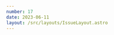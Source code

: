 ```yaml
---
number: 17
date: 2023-06-11
layout: /src/layouts/IssueLayout.astro
---
```



<Title title={`Issue ${frontmatter.number}`} date={frontmatter.date} />

<NewsletterSponsorSlot title="Put your mobile releases on autopilot." url="https://get.runway.team/get-started?utm_campaign%3DiOS%20CI%20Newsletter%26utm_medium%3Dweb%26utm_source%3DiOS%20CI%20Newsletter%20Issue%2017%26utm_content%3Djune_11_23" description="No more cat-herding, spreadsheets, or steady drip of manual busywork. Runway helps your team level up your release coordination and automation, from kickoff to release to rollout." image="/assets/sponsors/runway-alt.png" />

Hey everyone! 👋 Welcome to the **WWDC special** issue of the iOS CI Newsletter. I hope you've all enjoyed Apple's Developer Conference and are looking forward to trying out all the **new features and APIs**.

In this special edition of the newsletter, I will be sharing my favourite WWDC sessions on CI/CD and developer tooling along with some great content from the community.

The main CI/CD highlight of this year's edition of Apple's Developer Conference for me is the fact that **Xcode Cloud** now allows you to automatically set **TestFlight test notes for beta builds**. This is a feature I have long been waiting for, and I got so excited when it was announced that I had to try it out and **write an article on the topic**!

I am also very excited to dive into **Swift macros**, **visionOS**, the exciting **mergeable libraries** and all of the **UIKit** and **SwiftUI** improvements!

❓What's your WWDC highlight? Reach out to me on Twitter or reply to this email with what you're most excited about.

## [☁️ Xcode Cloud: Setting TestFlight test notes](https://www.polpiella.dev/setting-testflight-test-notes-for-xcode-cloud-builds?utm_campaign%3DiOS%20CI%20Newsletter%26utm_medium%3Dweb%26utm_source%3DiOS%20CI%20Newsletter%20Issue%2017%26utm_content%3Djune_11_23)

As I said in the introduction, the ability to set **test notes directly on Xcode Cloud builds** is a feature I have long been waiting for.

I was so excited when Jason Wu and [Chris D'Angelo](https://twitter.com/myChrisDangelo?utm_campaign%3DiOS%20CI%20Newsletter%26utm_medium%3Dweb%26utm_source%3DiOS%20CI%20Newsletter%20Issue%2017%26utm_content%3Djune_11_23) announced the feature in their session [Simplify distribution with Xcode and Xcode Cloud](https://developer.apple.com/wwdc23/10224?utm_campaign%3DiOS%20CI%20Newsletter%26utm_medium%3Dweb%26utm_source%3DiOS%20CI%20Newsletter%20Issue%2017%26utm_content%3Djune_11_23) that I had to test it out and write an article about it right away. If you want to learn how to **automatically generate, translate and set test notes** on Xcode Cloud beta builds this is the article for you 💪.

## [▶️ Session: Create practical workflows in Xcode Cloud](https://developer.apple.com/wwdc23/10278?utm_campaign%3DiOS%20CI%20Newsletter%26utm_medium%3Dweb%26utm_source%3DiOS%20CI%20Newsletter%20Issue%2017%26utm_content%3Djune_11_23)

This has to be my favourite ever Xcode Cloud resource 🔨!

[Romain Pouclet](https://www.linkedin.com/in/romainpouclet?utm_campaign%3DiOS%20CI%20Newsletter%26utm_medium%3Dweb%26utm_source%3DiOS%20CI%20Newsletter%20Issue%2017%26utm_content%3Djune_11_23) does a great job of showing several common **Xcode Cloud workflows** and use cases that apply to teams of all shapes and sizes. Whether you're a **solo developer** or part of a **large organisation**, this session is for you!

## [▶️ Session: Fix failures faster with Xcode test reports](https://developer.apple.com/wwdc23/10175?utm_campaign%3DiOS%20CI%20Newsletter%26utm_medium%3Dweb%26utm_source%3DiOS%20CI%20Newsletter%20Issue%2017%26utm_content%3Djune_11_23)

This session by [Sonu Chinta](https://www.linkedin.com/in/sonali-chinta?utm_campaign%3DiOS%20CI%20Newsletter%26utm_medium%3Dweb%26utm_source%3DiOS%20CI%20Newsletter%20Issue%2017%26utm_content%3Djune_11_23) shows us how test reports can give us **context and information** on our test failures to **help fix them quicker**.

## [▶️ Session: What's new in App Store Connect](https://developer.apple.com/wwdc23/10117?utm_campaign%3DiOS%20CI%20Newsletter%26utm_medium%3Dweb%26utm_source%3DiOS%20CI%20Newsletter%20Issue%2017%26utm_content%3Djune_11_23)

In this session, [Laurel McAndrews](https://www.linkedin.com/in/laurelmcandrews?utm_campaign%3DiOS%20CI%20Newsletter%26utm_medium%3Dweb%26utm_source%3DiOS%20CI%20Newsletter%20Issue%2017%26utm_content%3Djune_11_23) goes through **what's new in App Store Connect** and showcases some of the improvements that are **now available** in TestFlight and the App Store Connect API.

💡If you are interested, [Morten Bjerg Gregersen](https://twitter.com/mortengregersen?utm_campaign%3DiOS%20CI%20Newsletter%26utm_medium%3Dweb%26utm_source%3DiOS%20CI%20Newsletter%20Issue%2017%26utm_content%3Djune_11_23) has written some amazing notes for this session and made them [available for free on the WWDCNotes site](https://www.wwdcnotes.com/notes/wwdc23/10117?utm_campaign%3DiOS%20CI%20Newsletter%26utm_medium%3Dweb%26utm_source%3DiOS%20CI%20Newsletter%20Issue%2017%26utm_content%3Djune_11_23).

## [▶️ Session: Meet mergeable libraries](https://developer.apple.com/wwdc23/10268?utm_campaign%3DiOS%20CI%20Newsletter%26utm_medium%3Dweb%26utm_source%3DiOS%20CI%20Newsletter%20Issue%2017%26utm_content%3Djune_11_23)

Understanding the pros and cons of **static** and **dynamic** libraries is important for making informed decisions on how to link libraries in your application. Choosing one or the other might have an impact on things such as your **app's size** or **launch time**.

In this session, [Cyndy Ishida](https://twitter.com/CyndyIshida?utm_campaign%3DiOS%20CI%20Newsletter%26utm_medium%3Dweb%26utm_source%3DiOS%20CI%20Newsletter%20Issue%2017%26utm_content%3Djune_11_23) introduces a new type of library that combines the best of both static and dynamic libraries called **mergeable libraries** 🎉.

## [✍️ WWDC notes](https://www.wwdcnotes.com?utm_campaign%3DiOS%20CI%20Newsletter%26utm_medium%3Dweb%26utm_source%3DiOS%20CI%20Newsletter%20Issue%2017%26utm_content%3Djune_11_23)

WWDC Notes is a community-driven and open-source project by [Federico Zanetello](https://twitter.com/zntfdr?utm_campaign%3DiOS%20CI%20Newsletter%26utm_medium%3Dweb%26utm_source%3DiOS%20CI%20Newsletter%20Issue%2017%26utm_content%3Djune_11_23) to collect and make notes for WWDC sessions publicly available.

There are already a great number of notes for this year's sessions but if you see one that you've got notes for and isn't yet available, [make sure to add it to the site](https://www.wwdcnotes.com/what-s-missing?utm_campaign%3DiOS%20CI%20Newsletter%26utm_medium%3Dweb%26utm_source%3DiOS%20CI%20Newsletter%20Issue%2017%26utm_content%3Djune_11_23).
